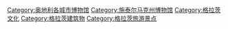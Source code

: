 [[Category:奥地利各城市博物馆|Category:奥地利各城市博物馆]]
[[Category:施泰尔马克州博物馆|Category:施泰尔马克州博物馆]]
[[Category:格拉茨文化|Category:格拉茨文化]]
[[Category:格拉茨建筑物|Category:格拉茨建筑物]]
[[Category:格拉茨旅游景点|Category:格拉茨旅游景点]]